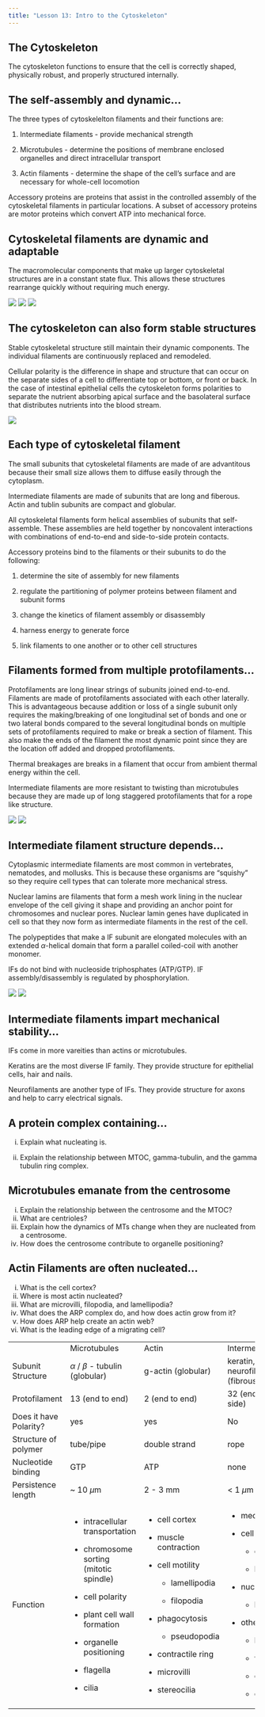 ```yaml
---
title: "Lesson 13: Intro to the Cytoskeleton"
---
```


## The Cytoskeleton

The cytoskeleton functions to ensure that the cell is correctly shaped, physically robust, and properly structured internally.

## The self-assembly and dynamic...

The three types of cytoskelelton filaments and their functions are:

1.  Intermediate filaments - provide mechanical strength

2.  Microtubules - determine the positions of membrane enclosed organelles and direct intracellular transport

3.  Actin filaments - determine the shape of the cell's surface and are necessary for whole-cell locomotion

Accessory proteins are proteins that assist in the controlled assembly of the cytoskeletal filaments in particular locations. A subset of accessory proteins are motor proteins which convert ATP into mechanical force.

## Cytoskeletal filaments are dynamic and adaptable

The macromolecular components that make up larger cytoskeletal structures are in a constant state flux. This allows these structures rearrange quickly without requiring much energy.

![](20230306_165758.jpg) ![](20230306_165730.jpg) ![](20230306_165642.jpg)

## The cytoskeleton can also form stable structures

Stable cytoskeletal structure still maintain their dynamic components. The individual filaments are continuously replaced and remodeled.

Cellular polarity is the difference in shape and structure that can occur on the separate sides of a cell to differentiate top or bottom, or front or back. In the case of intestinal epithelial cells the cytoskeleton forms polarities to separate the nutrient absorbing apical surface and the basolateral surface that distributes nutrients into the blood stream.

![](20230306_171439.jpg)

## Each type of cytoskeletal filament

The small subunits that cytoskeletal filaments are made of are advantitous because their small size allows them to diffuse easily through the cytoplasm.

Intermediate filaments are made of subunits that are long and fiberous. Actin and tublin subunits are compact and globular.

All cytoskeletal filaments form helical assemblies of subunits that self-assemble. These assemblies are held together by noncovalent interactions with combinations of end-to-end and side-to-side protein contacts.

Accessory proteins bind to the filaments or their subunits to do the following:

1.  determine the site of assembly for new filaments

2.  regulate the partitioning of polymer proteins between filament and subunit forms

3.  change the kinetics of filament assembly or disassembly

4.  harness energy to generate force

5.  link filaments to one another or to other cell structures

## Filaments formed from multiple protofilaments...

Protofilaments are long linear strings of subunits joined end-to-end. Filaments are made of protofilaments associated with each other laterally. This is advantageous because addition or loss of a single subunit only requires the making/breaking of one longitudinal set of bonds and one or two lateral bonds compared to the several longitudinal bonds on multiple sets of protofilaments required to make or break a section of filament. This also make the ends of the filament the most dynamic point since they are the location off added and dropped protofilaments.

Thermal breakages are breaks in a filament that occur from ambient thermal energy within the cell.

Intermediate filaments are more resistant to twisting than microtubules because they are made up of long staggered protofilaments that for a rope like structure.

![](20230306_192820.jpg) ![](20230306_192900.jpg)

## Intermediate filament structure depends...

Cytoplasmic intermediate filaments are most common in vertebrates, nematodes, and mollusks. This is because these organisms are "squishy" so they require cell types that can tolerate more mechanical stress.

Nuclear lamins are filaments that form a mesh work lining in the nuclear envelope of the cell giving it shape and providing an anchor point for chromosomes and nuclear pores. Nuclear lamin genes have duplicated in cell so that they now form as intermediate filaments in the rest of the cell.

The polypeptides that make a IF subunit are elongated molecules with an extended $\alpha$-helical domain that form a parallel coiled-coil with another monomer.

IFs do not bind with nucleoside triphosphates (ATP/GTP). IF assembly/disassembly is regulated by phosphorylation.

![](20230306_195224.jpg) ![](20230306_195139.jpg)

## Intermediate filaments impart mechanical stability...

IFs come in more vareities than actins or microtubules.

Keratins are the most diverse IF family. They provide structure for epithelial cells, hair and nails.

Neurofilaments are another type of IFs. They provide structure for axons and help to carry electrical signals.

## A protein complex containing...

i.  Explain what nucleating is.

ii. Explain the relationship between MTOC, gamma-tubulin, and the gamma tubulin ring complex.

## Microtubules emanate from the centrosome

i.  Explain the relationship between the centrosome and the MTOC?
ii. What are centrioles?
iii. Explain how the dynamics of MTs change when they are nucleated from a centrosome.
iv. How does the centrosome contribute to organelle positioning?

## Actin Filaments are often nucleated...

i.  What is the cell cortex?
ii. Where is most actin nucleated?
iii. What are microvilli, filopodia, and lamellipodia?
iv. What does the ARP complex do, and how does actin grow from it?
v.  How does ARP help create an actin web?
vi. What is the leading edge of a migrating cell?

+------------------------+------------------------------------------+------------------------+------------------------------------------------------+
|                        | Microtubules                             | Actin                  | Intermediate Filaments                               |
+------------------------+------------------------------------------+------------------------+------------------------------------------------------+
| Subunit Structure      | $\alpha$ / $\beta$ - tubulin (globular)  | g-actin (globular)     | keratin, nuclear lamin, neurofilament, etc (fibrous) |
+------------------------+------------------------------------------+------------------------+------------------------------------------------------+
| Protofilament          | 13 (end to end)                          | 2 (end to end)         | 32 (end to end, side to side)                        |
+------------------------+------------------------------------------+------------------------+------------------------------------------------------+
| Does it have Polarity? | yes                                      | yes                    | No                                                   |
+------------------------+------------------------------------------+------------------------+------------------------------------------------------+
| Structure of polymer   | tube/pipe                                | double strand          | rope                                                 |
+------------------------+------------------------------------------+------------------------+------------------------------------------------------+
| Nucleotide binding     | GTP                                      | ATP                    | none                                                 |
+------------------------+------------------------------------------+------------------------+------------------------------------------------------+
| Persistence length     | \~ 10 $\mu$m                             | 2 - 3 mm               | \< 1 $\mu$m                                          |
+------------------------+------------------------------------------+------------------------+------------------------------------------------------+
| Function               | -   intracellular transportation         | -   cell cortex        | -   mechanical strength                              |
|                        |                                          |                        |                                                      |
|                        | -   chromosome sorting (mitotic spindle) | -   muscle contraction | -   cell to cell adhesion                            |
|                        |                                          |                        |                                                      |
|                        | -   cell polarity                        | -   cell motility      |     -   desmosomes                                   |
|                        |                                          |                        |                                                      |
|                        | -   plant cell wall formation            |     -   lamellipodia   |     -   hemidesmosomes                               |
|                        |                                          |                        |                                                      |
|                        | -   organelle positioning                |     -   filopodia      | -   nuclear stability                                |
|                        |                                          |                        |                                                      |
|                        | -   flagella                             | -   phagocytosis       |     -   lamins                                       |
|                        |                                          |                        |                                                      |
|                        | -   cilia                                |     -   pseudopodia    | -   other structures                                 |
|                        |                                          |                        |                                                      |
|                        |                                          | -   contractile ring   |     -   hair                                         |
|                        |                                          |                        |                                                      |
|                        |                                          | -   microvilli         |     -   whiskers                                     |
|                        |                                          |                        |                                                      |
|                        |                                          | -   stereocilia        |     -   quills                                       |
|                        |                                          |                        |                                                      |
|                        |                                          |                        |     -   etc                                          |
+------------------------+------------------------------------------+------------------------+------------------------------------------------------+
